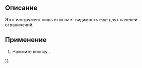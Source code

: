 <languages/>

{{Docnav/ru
|[[Assembly3_ConstraintSymmetric/ru|Symmetric]]
|
|[[Assembly3_Workbench/ru|Assembly3]]
|IconL=Assembly_ConstraintSymmetric.svg
|
|IconC=Assembly3_workbench_icon.svg
}}

{{GuiCommand/ru
|Name/ru=Assembly3 ConstraintMore
|Icon=Assembly_ConstraintMore.svg
|Workbenches=[[Assembly3_Workbench/ru|Assembly3]]
}}

<span id="Description"></span>
==Описание==

Этот инструмент лишь включает видимость еще двух панелей ограничений.

<span id="Usage"></span>
==Применение== 

# Нажмите кнопку {{Button|[[Image:Assembly_ConstraintMore.svg|16px]] [[Assembly3_ConstraintMore/ru|More]]}}.


{{Docnav/ru
|[[Assembly3_ConstraintSymmetric/ru|Symmetric]]
|
|[[Assembly3_Workbench/ru|Assembly3]]
|IconL=Assembly_ConstraintSymmetric.svg
|
|IconC=Assembly3_workbench_icon.svg
}}

{{Userdocnavi{{#translation:}}}}